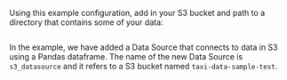 
Using this example configuration, add in your S3 bucket and path to a directory that contains some of your data:

```python title="Python" name="version-0.18 docs/docusaurus/docs/snippets/aws_cloud_storage_pandas.py add_s3_datasource"
```

In the example, we have added a Data Source that connects to data in S3 using a Pandas dataframe. The name of
the new Data Source is ``s3_datasource`` and it refers to a S3 bucket named ``taxi-data-sample-test``.